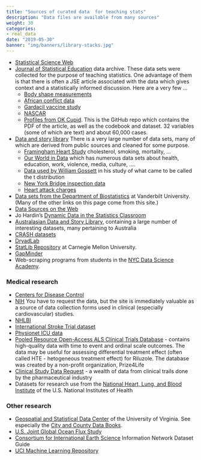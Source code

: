 ```yaml
---
title: "Sources of curated data  for teaching stats"
description: "Data files are available from many sources"
weight: 30
categories:
- real_data
date: "2019-05-30"
banner: "img/banners/library-stacks.jpg"
---
```




* [Statistical Science Web](http://www.statsci.org/datasets.html) 
* [Journal of Statistical Education](http://jse.amstat.org/jse_data_archive.htm) data archive. These data sets were collected for the purpose of teaching statistics. One advantage of them is that there is often a JSE article associated with the data  which gives context and a statistically informed discussion. Here are a very few ...
    * [Body shape measurements](http://jse.amstat.org/v11n2/datasets.heinz.html)
    * [African conflict data](http://jse.amstat.org/v20n3/delzell.pdf)
    * [Gardacil vaccine study](http://jse.amstat.org/v19n1/barat.pdf)
    * [NASCAR](http://jse.amstat.org/v14n3/datasets.winner.html)
    * [Profiles from OK Cupid](https://github.com/rudeboybert/JSE_OkCupid). This  is the GitHub repo which contains the PDF of the article, as well  as the codebook and dataset. 32 variables (some of which are text) and about 60,000 cases.
* [Data and story library](https://dasl.datadescription.com/)  There is a very large number of data sets, many of which are derived from public sources and cleaned for some purpose.
    * [Framingham Heart Study](https://dasl.datadescription.com/datafile/framingham/?_sfm_cases=1104+59943&sort_order=_sfm_cases+desc+num&sf_paged=3) cholesterol, smoking, mortality, ...
    * [Our World in Data](https://ourworldindata.org/) which has numerous data sets about health, education, work, violence, media, culture, .... 
    * [Data used by William Gossett](https://dasl.datadescription.com/datafile/fingers-and-heights/?_sfm_cases=1104+59943&sort_order=_sfm_cases+desc+num&sf_paged=2) in his study of what came to be called the t distribution
    * [New York Bridge inspection data](https://dasl.datadescription.com/datafile/new-york-bridges-2016)
    * [Heart attack charges](https://dasl.datadescription.com/datafile/heart-attack-charges/?_sfm_cases=1104+59943&sort_order=_sfm_cases+desc+num)
* [Data sets from the Department of Biostatistics](http://biostat.mc.vanderbilt.edu/wiki/Main/DataSets) at Vanderbilt University. (Many of the other links on  this page  come from this site.)
* [Data Sources on the Web](http://mran.revolutionanalytics.com/documents/data) 
* Jo Hardin's [Dynamic Data in the Statistics Classroom](https://arxiv.org/pdf/1603.04912.pdf)
* [Australasian Data and Story Library](http://www.statsci.org/data/), containing a large number of interesting datasets, many pertaining to Australia
* [CRASH datasets](https://ctu-app.lshtm.ac.uk/freebird) 
* [DryadLab](http://datadryad.org) 
* [StatLib Repository](http://lib.stat.cmu.edu/datasets) at Carnegie Mellon University. 
* [GapMinder](http://www.gapminder.org/data)
* Web-scraping programs from students in the [NYC Data Science Academy](https://nycdatascience.com/blog/category/web-scraping/).

### Medical research 

* [Centers for Disease Control](http://www.cdc.gov/scientific.htm) 
* [NIH](https://biolincc.nhlbi.nih.gov/home/) You have to request the data, but the site is immediately valuable as a source of data collection forms used in clinical (especially cardiovascular) studies.
* [NHLBI](https://biolincc.nhlbi.nih.gov/studies) 
* [International Stroke Trial dataset](http://datashare.is.ed.ac.uk/handle/10283/128) 
* [Physionet ICU data](http://mimic.physionet.org/about/mimic) 
* [Pooled Resource Open-Access ALS Clinical Trials Database](https://nctu.partners.org/ProACT)  - contains high-quality data with time to event and ordinal scale outcomes.  The data may be useful for assessing differential treatment effect (often called HTE - hetogeneous treatment effect) for Riluzole.  The database was created by a non-profit organization, Prize4Life
* [Clinical Study Data Request](https://clinicalstudydatarequest.com)  - a wealth of data from clinical trails done by the pharmaceutical industry
* Datasets for research use from the [National Heart, Lung, and Blood Institute](https://biolincc.nhlbi.nih.gov/home/)  of the U.S. National Institutes of Health


### Other research

* [Geospatial and Statistical Data Center](http://fisher.lib.virginia.edu)  of the University of Virginia. See especially the [City and County Data Books](http://fisher.lib.virginia.edu/ccdb). 
* [U.S. Joint Global Ocean Flux Study](http://usjgofs.whoi.edu) 
* [Consortium for International Earth Science](http://www.ciesin.org/datasets/dataset-home.html)  Information Network Dataset Guide
* [UCI Machine Learning Repository](http://www.ics.uci.edu/~mlearn/MLSummary.html) 










